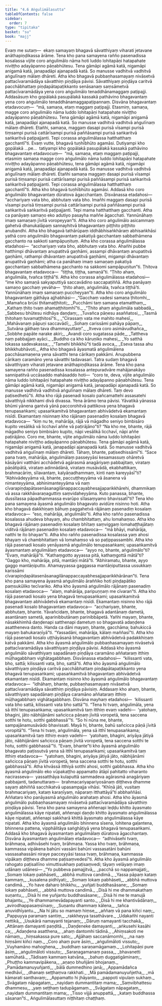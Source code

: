 ```yaml
---
title: "4.6 Aṅgulimālasutta"
tableOfContents: false
sidebar:
  order: 7
type: "tipitaka"
basket: "su"
book: "majj"
---
```



<DynamicBreadcrumb />

<Division number="347" book="majj">

<Paragraph number="994" book="majj">
Evaṃ me sutaṃ—  ekaṃ samayaṃ bhagavā sāvatthiyaṃ viharati jetavane anāthapiṇḍikassa ārāme. Tena kho pana samayena rañño pasenadissa kosalassa vijite coro aṅgulimālo nāma hoti luddo lohitapāṇi hatapahate niviṭṭho adayāpanno pāṇabhūtesu. Tena gāmāpi agāmā katā, nigamāpi anigamā katā, janapadāpi ajanapadā katā. So manusse vadhitvā vadhitvā aṅgulīnaṃ mālaṃ dhāreti. Atha kho bhagavā pubbaṇhasamayaṃ nivāsetvā pattacīvaramādāya sāvatthiṃ piṇḍāya pāvisi. Sāvatthiyaṃ piṇḍāya caritvā pacchābhattaṃ piṇḍapātapaṭikkanto senāsanaṃ saṃsāmetvā pattacīvaramādāya yena coro aṅgulimālo tenaddhānamaggaṃ paṭipajji. Addasāsuṃ kho gopālakā pasupālakā kassakā pathāvino bhagavantaṃ yena coro aṅgulimālo tenaddhānamaggapaṭipannaṃ. Disvāna bhagavantaṃ etadavocuṃ—  “mā, samaṇa, etaṃ maggaṃ paṭipajji. Etasmiṃ, samaṇa, magge coro aṅgulimālo nāma luddo lohitapāṇi hatapahate niviṭṭho adayāpanno pāṇabhūtesu. Tena gāmāpi agāmā katā, nigamāpi anigamā katā, janapadāpi ajanapadā katā. So manusse vadhitvā vadhitvā aṅgulīnaṃ mālaṃ dhāreti. Etañhi, samaṇa, maggaṃ dasapi purisā vīsampi purisā tiṃsampi purisā cattārīsampi purisā paññāsampi purisā saṅkaritvā saṅkaritvā paṭipajjanti. Tepi corassa aṅgulimālassa hatthatthaṃ gacchantī”ti. Evaṃ vutte, bhagavā tuṇhībhūto agamāsi.
</Paragraph>

<Paragraph number="995" book="majj">
Dutiyampi kho gopālakā …pe…  tatiyampi kho gopālakā pasupālakā kassakā pathāvino bhagavantaṃ etadavocuṃ—  “mā, samaṇa, etaṃ maggaṃ paṭipajji, etasmiṃ samaṇa magge coro aṅgulimālo nāma luddo lohitapāṇi hatapahate niviṭṭho adayāpanno pāṇabhūtesu, tena gāmāpi agāmā katā, nigamāpi anigamā katā, janapadāpi ajanapadā katā. So manusse vadhitvā vadhitvā aṅgulīnaṃ mālaṃ dhāreti. Etañhi samaṇa maggaṃ dasapi purisā vīsampi purisā tiṃsampi purisā cattārīsampi purisā paññāsampi purisā saṅkaritvā saṅkaritvā paṭipajjanti. Tepi corassa aṅgulimālassa hatthatthaṃ gacchantī”ti.
</Paragraph>

</Division>
<Division number="348" book="majj">

<Paragraph number="996" book="majj">
Atha kho bhagavā tuṇhībhūto agamāsi. Addasā kho coro aṅgulimālo bhagavantaṃ dūratova āgacchantaṃ. Disvānassa etadahosi—  “acchariyaṃ vata bho, abbhutaṃ vata bho. Imañhi maggaṃ dasapi purisā vīsampi purisā tiṃsampi purisā cattārīsampi purisā paññāsampi purisā saṅkaritvā saṅkaritvā paṭipajjanti. Tepi mama hatthatthaṃ gacchanti. Atha ca panāyaṃ samaṇo eko adutiyo pasayha maññe āgacchati. Yannūnāhaṃ imaṃ samaṇaṃ jīvitā voropeyyan”ti.
</Paragraph>

<Paragraph number="997" book="majj">
Atha kho coro aṅgulimālo asicammaṃ gahetvā dhanukalāpaṃ sannayhitvā bhagavantaṃ piṭṭhito piṭṭhito anubandhi. Atha kho bhagavā tathārūpaṃ iddhābhisaṅkhāraṃ abhisaṅkhāsi yathā coro aṅgulimālo bhagavantaṃ pakatiyā gacchantaṃ sabbathāmena gacchanto na sakkoti sampāpuṇituṃ. Atha kho corassa aṅgulimālassa etadahosi—  “acchariyaṃ vata bho, abbhutaṃ vata bho. Ahañhi pubbe hatthimpi dhāvantaṃ anupatitvā gaṇhāmi, assampi dhāvantaṃ anupatitvā gaṇhāmi, rathampi dhāvantaṃ anupatitvā gaṇhāmi, migampi dhāvantaṃ anupatitvā gaṇhāmi; atha ca panāhaṃ imaṃ samaṇaṃ pakatiyā gacchantaṃ sabbathāmena gacchanto na sakkomi sampāpuṇitun”ti. Ṭhitova bhagavantaṃ etadavoca—  “tiṭṭha, tiṭṭha, samaṇā”ti. “Ṭhito ahaṃ, aṅgulimāla, tvañca tiṭṭhā”ti. Atha kho corassa aṅgulimālassa etadahosi—  “ime kho samaṇā sakyaputtiyā saccavādino saccapaṭiññā. Atha panāyaṃ samaṇo gacchaṃ yevāha—  ‘ṭhito ahaṃ, aṅgulimāla, tvañca tiṭṭhā’ti. Yannūnāhaṃ imaṃ samaṇaṃ puccheyyan”ti.
</Paragraph>

</Division>
<Division number="349" book="majj">

<Paragraph number="998" book="majj">
Atha kho coro aṅgulimālo bhagavantaṃ gāthāya ajjhabhāsi—
</Paragraph>

<Paragraph number="999" type="verses" book="majj">
_“Gacchaṃ vadesi samaṇa ṭhitomhi,_  
_Mamañca brūsi ṭhitamaṭṭhitoti;_  
_Pucchāmi taṃ samaṇa etamatthaṃ,_  
_Kathaṃ ṭhito tvaṃ ahamaṭṭhitomhī”ti._  

</Paragraph>

<Paragraph number="1000" type="verses" book="majj">
_“Ṭhito ahaṃ aṅgulimāla sabbadā,_  
_Sabbesu bhūtesu nidhāya daṇḍaṃ;_  
_Tuvañca pāṇesu asaññatosi,_  
_Tasmā ṭhitohaṃ tuvamaṭṭhitosī”ti._  

</Paragraph>

<Paragraph number="1001" type="verses" book="majj">
_“Cirassaṃ vata me mahito mahesī,_  
_Mahāvanaṃ pāpuṇi saccavādī;_  
_Sohaṃ carissāmi pahāya pāpaṃ,_  
_Sutvāna gāthaṃ tava dhammayuttaṃ”._  

</Paragraph>

<Paragraph number="1002" type="verses" book="majj">
_Itveva coro asimāvudhañca,_  
_Sobbhe papāte narake akiri;_  
_Avandi coro sugatassa pāde,_  
_Tattheva naṃ pabbajjaṃ ayāci._  

</Paragraph>

<Paragraph number="1003" type="verses" book="majj">
_Buddho ca kho kāruṇiko mahesi,_  
_Yo satthā lokassa sadevakassa;_  
_“Tamehi bhikkhū”ti tadā avoca,_  
_Eseva tassa ahu bhikkhubhāvoti._  

</Paragraph>

</Division>
<Division number="350" book="majj">

<Paragraph number="1004" book="majj">
Atha kho bhagavā āyasmatā aṅgulimālena pacchāsamaṇena yena sāvatthi tena cārikaṃ pakkāmi. Anupubbena cārikaṃ caramāno yena sāvatthi tadavasari. Tatra sudaṃ bhagavā sāvatthiyaṃ viharati jetavane anāthapiṇḍikassa ārāme. Tena kho pana samayena rañño pasenadissa kosalassa antepuradvāre mahājanakāyo sannipatitvā uccāsaddo mahāsaddo hoti—  “coro te, deva, vijite aṅgulimālo nāma luddo lohitapāṇi hatapahate niviṭṭho adayāpanno pāṇabhūtesu. Tena gāmāpi agāmā katā, nigamāpi anigamā katā, janapadāpi ajanapadā katā. So manusse vadhitvā vadhitvā aṅgulīnaṃ mālaṃ dhāreti. Taṃ devo paṭisedhetū”ti.
</Paragraph>

<Paragraph number="1005" book="majj">
Atha kho rājā pasenadi kosalo pañcamattehi assasatehi sāvatthiyā nikkhami divā divassa. Yena ārāmo tena pāvisi. Yāvatikā yānassa bhūmi yānena gantvā yānā paccorohitvā pattikova yena bhagavā tenupasaṅkami; upasaṅkamitvā bhagavantaṃ abhivādetvā ekamantaṃ nisīdi. Ekamantaṃ nisinnaṃ kho rājānaṃ pasenadiṃ kosalaṃ bhagavā etadavoca—  “kiṃ nu te, mahārāja, rājā vā māgadho seniyo bimbisāro kupito vesālikā vā licchavī aññe vā paṭirājāno”ti?
</Paragraph>

<Paragraph number="1006" book="majj">
“Na kho me, bhante, rājā māgadho seniyo bimbisāro kupito, nāpi vesālikā licchavī, nāpi aññe paṭirājāno. Coro me, bhante, vijite aṅgulimālo nāma luddo lohitapāṇi hatapahate niviṭṭho adayāpanno pāṇabhūtesu. Tena gāmāpi agāmā katā, nigamāpi anigamā katā, janapadāpi ajanapadā katā. So manusse vadhitvā vadhitvā aṅgulīnaṃ mālaṃ dhāreti. Tāhaṃ, bhante, paṭisedhissāmī”ti.
</Paragraph>

<Paragraph number="1007" book="majj">
“Sace pana tvaṃ, mahārāja, aṅgulimālaṃ passeyyāsi kesamassuṃ ohāretvā kāsāyāni vatthāni acchādetvā agārasmā anagāriyaṃ pabbajitaṃ, virataṃ pāṇātipātā, virataṃ adinnādānā, virataṃ musāvādā, ekabhattikaṃ, brahmacāriṃ, sīlavantaṃ, kalyāṇadhammaṃ, kinti naṃ kareyyāsī”ti? “Abhivādeyyāma vā, bhante, paccuṭṭheyyāma vā āsanena vā nimanteyyāma, abhinimanteyyāma vā naṃ cīvarapiṇḍapātasenāsanagilānappaccayabhesajjaparikkhārehi, dhammikaṃ vā assa rakkhāvaraṇaguttiṃ saṃvidaheyyāma. Kuto panassa, bhante, dussīlassa pāpadhammassa evarūpo sīlasaṃyamo bhavissatī”ti?
</Paragraph>

<Paragraph number="1008" book="majj">
Tena kho pana samayena āyasmā aṅgulimālo bhagavato avidūre nisinno hoti. Atha kho bhagavā dakkhiṇaṃ bāhuṃ paggahetvā rājānaṃ pasenadiṃ kosalaṃ etadavoca—  “eso, mahārāja, aṅgulimālo”ti.
</Paragraph>

<Paragraph number="1009" book="majj">
Atha kho rañño pasenadissa kosalassa ahudeva bhayaṃ, ahu chambhitattaṃ, ahu lomahaṃso. Atha kho bhagavā rājānaṃ pasenadiṃ kosalaṃ bhītaṃ saṃviggaṃ lomahaṭṭhajātaṃ viditvā rājānaṃ pasenadiṃ kosalaṃ etadavoca—  “mā bhāyi, mahārāja, natthi te ito bhayan”ti. Atha kho rañño pasenadissa kosalassa yaṃ ahosi bhayaṃ vā chambhitattaṃ vā lomahaṃso vā so paṭippassambhi. Atha kho rājā pasenadi kosalo yenāyasmā aṅgulimālo tenupasaṅkami; upasaṅkamitvā āyasmantaṃ aṅgulimālaṃ etadavoca—  “ayyo no, bhante, aṅgulimālo”ti? “Evaṃ, mahārājā”ti. “Kathaṃgotto ayyassa pitā, kathaṃgottā mātā”ti? “Gaggo kho, mahārāja, pitā, mantāṇī mātā”ti.
</Paragraph>

<Paragraph number="1010" book="majj">
“Abhiramatu, bhante, ayyo gaggo mantāṇiputto. Ahamayyassa gaggassa mantāṇiputtassa ussukkaṃ karissāmi cīvarapiṇḍapātasenāsanagilānappaccayabhesajjaparikkhārānan”ti.
</Paragraph>

</Division>
<Division number="351" book="majj">

<Paragraph number="1011" book="majj">
Tena kho pana samayena āyasmā aṅgulimālo āraññiko hoti piṇḍapātiko paṃsukūliko tecīvariko. Atha kho āyasmā aṅgulimālo rājānaṃ pasenadiṃ kosalaṃ etadavoca—  “alaṃ, mahārāja, paripuṇṇaṃ me cīvaran”ti. Atha kho rājā pasenadi kosalo yena bhagavā tenupasaṅkami; upasaṅkamitvā bhagavantaṃ abhivādetvā ekamantaṃ nisīdi. Ekamantaṃ nisinno kho rājā pasenadi kosalo bhagavantaṃ etadavoca—  “acchariyaṃ, bhante, abbhutaṃ, bhante. Yāvañcidaṃ, bhante, bhagavā adantānaṃ dametā, asantānaṃ sametā, aparinibbutānaṃ parinibbāpetā. Yañhi mayaṃ, bhante, nāsakkhimhā daṇḍenapi satthenapi dametuṃ so bhagavatā adaṇḍena asattheneva danto. Handa ca dāni mayaṃ, bhante, gacchāma; bahukiccā mayaṃ bahukaraṇīyā”ti. “Yassadāni, mahārāja, kālaṃ maññasī”ti. Atha kho rājā pasenadi kosalo uṭṭhāyāsanā bhagavantaṃ abhivādetvā padakkhiṇaṃ katvā pakkāmi.
</Paragraph>

<Paragraph number="1012" book="majj">
Atha kho āyasmā aṅgulimālo pubbaṇhasamayaṃ nivāsetvā pattacīvaramādāya sāvatthiyaṃ piṇḍāya pāvisi. Addasā kho āyasmā aṅgulimālo sāvatthiyaṃ sapadānaṃ piṇḍāya caramāno aññataraṃ itthiṃ mūḷhagabbhaṃ vighātagabbhaṃ. Disvānassa etadahosi—  “kilissanti vata, bho, sattā; kilissanti vata, bho, sattā”ti. Atha kho āyasmā aṅgulimālo sāvatthiyaṃ piṇḍāya caritvā pacchābhattaṃ piṇḍapātapaṭikkanto yena bhagavā tenupasaṅkami; upasaṅkamitvā bhagavantaṃ abhivādetvā ekamantaṃ nisīdi. Ekamantaṃ nisinno kho āyasmā aṅgulimālo bhagavantaṃ etadavoca—  “idhāhaṃ, bhante, pubbaṇhasamayaṃ nivāsetvā pattacīvaramādāya sāvatthiṃ piṇḍāya pāvisiṃ. Addasaṃ kho ahaṃ, bhante, sāvatthiyaṃ sapadānaṃ piṇḍāya caramāno aññataraṃ itthiṃ mūḷhagabbhaṃ vighātagabbhaṃ. Disvāna mayhaṃ etadahosi—  ‘kilissanti vata bho sattā, kilissanti vata bho sattā’”ti.
</Paragraph>

<Paragraph number="1013" book="majj">
“Tena hi tvaṃ, aṅgulimāla, yena sā itthī tenupasaṅkama; upasaṅkamitvā taṃ itthiṃ evaṃ vadehi—  ‘yatohaṃ, bhagini, jāto nābhijānāmi sañcicca pāṇaṃ jīvitā voropetā, tena saccena sotthi te hotu, sotthi gabbhassā’”ti.
</Paragraph>

<Paragraph number="1014" book="majj">
“So hi nūna me, bhante, sampajānamusāvādo bhavissati. Mayā hi, bhante, bahū sañcicca pāṇā jīvitā voropitā”ti. “Tena hi tvaṃ, aṅgulimāla, yena sā itthī tenupasaṅkama; upasaṅkamitvā taṃ itthiṃ evaṃ vadehi—  ‘yatohaṃ, bhagini, ariyāya jātiyā jāto, nābhijānāmi sañcicca pāṇaṃ jīvitā voropetā, tena saccena sotthi te hotu, sotthi gabbhassā’”ti.
</Paragraph>

<Paragraph number="1015" book="majj">
“Evaṃ, bhante”ti kho āyasmā aṅgulimālo bhagavato paṭissutvā yena sā itthī tenupasaṅkami; upasaṅkamitvā taṃ itthiṃ etadavoca—  “yatohaṃ, bhagini, ariyāya jātiyā jāto, nābhijānāmi sañcicca pāṇaṃ jīvitā voropetā, tena saccena sotthi te hotu, sotthi gabbhassā”ti. Atha khvāssā itthiyā sotthi ahosi, sotthi gabbhassa.
</Paragraph>

<Paragraph number="1016" book="majj">
Atha kho āyasmā aṅgulimālo eko vūpakaṭṭho appamatto ātāpī pahitatto viharanto nacirasseva—  yassatthāya kulaputtā sammadeva agārasmā anagāriyaṃ pabbajanti, tadanuttaraṃ—  brahmacariyapariyosānaṃ diṭṭheva dhamme sayaṃ abhiññā sacchikatvā upasampajja vihāsi. “Khīṇā jāti, vusitaṃ brahmacariyaṃ, kataṃ karaṇīyaṃ, nāparaṃ itthattāyā”ti abbhaññāsi. Aññataro kho panāyasmā aṅgulimālo arahataṃ ahosi.
</Paragraph>

</Division>
<Division number="352" book="majj">

<Paragraph number="1017" book="majj">
Atha kho āyasmā aṅgulimālo pubbaṇhasamayaṃ nivāsetvā pattacīvaramādāya sāvatthiṃ piṇḍāya pāvisi. Tena kho pana samayena aññenapi leḍḍu khitto āyasmato aṅgulimālassa kāye nipatati, aññenapi daṇḍo khitto āyasmato aṅgulimālassa kāye nipatati, aññenapi sakkharā khittā āyasmato aṅgulimālassa kāye nipatati. Atha kho āyasmā aṅgulimālo bhinnena sīsena, lohitena gaḷantena, bhinnena pattena, vipphālitāya saṅghāṭiyā yena bhagavā tenupasaṅkami. Addasā kho bhagavā āyasmantaṃ aṅgulimālaṃ dūratova āgacchantaṃ. Disvāna āyasmantaṃ aṅgulimālaṃ etadavoca—  “adhivāsehi tvaṃ, brāhmaṇa, adhivāsehi tvaṃ, brāhmaṇa. Yassa kho tvaṃ, brāhmaṇa, kammassa vipākena bahūni vassāni bahūni vassasatāni bahūni vassasahassāni niraye pacceyyāsi tassa tvaṃ, brāhmaṇa, kammassa vipākaṃ diṭṭheva dhamme paṭisaṃvedesī”ti. Atha kho āyasmā aṅgulimālo rahogato paṭisallīno vimuttisukhaṃ paṭisaṃvedi; tāyaṃ velāyaṃ imaṃ udānaṃ udānesi—
</Paragraph>

<Paragraph number="1018" type="verses" book="majj">
_“Yo pubbeva pamajjitvā,_  
_pacchā so nappamajjati;_  
_Somaṃ lokaṃ pabhāseti,_  
_abbhā muttova candimā._  

</Paragraph>

<Paragraph number="1019" type="verses" book="majj">
_Yassa pāpaṃ kataṃ kammaṃ,_  
_kusalena pidhīyati;_  
_Somaṃ lokaṃ pabhāseti,_  
_abbhā muttova candimā._  

</Paragraph>

<Paragraph number="1020" type="verses" book="majj">
_Yo have daharo bhikkhu,_  
_yuñjati buddhasāsane;_  
_Somaṃ lokaṃ pabhāseti,_  
_abbhā muttova candimā._  

</Paragraph>

<Paragraph number="1021" type="verses" book="majj">
_Disā hi me dhammakathaṃ suṇantu,_  
_Disā hi me yuñjantu buddhasāsane;_  
_Disā hi me te manujā bhajantu,_  
_Ye dhammamevādapayanti santo._  

</Paragraph>

<Paragraph number="1022" type="verses" book="majj">
_Disā hi me khantivādānaṃ,_  
_avirodhappasaṃsīnaṃ;_  
_Suṇantu dhammaṃ kālena,_  
_tañca anuvidhīyantu._  

</Paragraph>

<Paragraph number="1023" type="verses" book="majj">
_Na hi jātu so mamaṃ hiṃse,_  
_aññaṃ vā pana kiñci naṃ;_  
_Pappuyya paramaṃ santiṃ,_  
_rakkheyya tasathāvare._  

</Paragraph>

<Paragraph number="1024" type="verses" book="majj">
_Udakañhi nayanti nettikā,_  
_Usukārā namayanti tejanaṃ;_  
_Dāruṃ namayanti tacchakā,_  
_Attānaṃ damayanti paṇḍitā._  

</Paragraph>

<Paragraph number="1025" type="verses" book="majj">
_Daṇḍeneke damayanti,_  
_aṅkusehi kasāhi ca;_  
_Adaṇḍena asatthena,_  
_ahaṃ dantomhi tādinā._  

</Paragraph>

<Paragraph number="1026" type="verses" book="majj">
_Ahiṃsakoti me nāmaṃ,_  
_hiṃsakassa pure sato;_  
_Ajjāhaṃ saccanāmomhi,_  
_na naṃ hiṃsāmi kiñci naṃ._  

</Paragraph>

<Paragraph number="1027" type="verses" book="majj">
_Coro ahaṃ pure āsiṃ,_  
_aṅgulimāloti vissuto;_  
_Vuyhamāno mahoghena,_  
_buddhaṃ saraṇamāgamaṃ._  

</Paragraph>

<Paragraph number="1028" type="verses" book="majj">
_Lohitapāṇi pure āsiṃ,_  
_aṅgulimāloti vissuto;_  
_Saraṇagamanaṃ passa,_  
_bhavanetti samūhatā._  

</Paragraph>

<Paragraph number="1029" type="verses" book="majj">
_Tādisaṃ kammaṃ katvāna,_  
_bahuṃ duggatigāminaṃ;_  
_Phuṭṭho kammavipākena,_  
_aṇaṇo bhuñjāmi bhojanaṃ._  

</Paragraph>

<Paragraph number="1030" type="verses" book="majj">
_Pamādamanuyuñjanti,_  
_bālā dummedhino janā;_  
_Appamādañca medhāvī,_  
_dhanaṃ seṭṭhaṃva rakkhati._  

</Paragraph>

<Paragraph number="1031" type="verses" book="majj">
_Mā pamādamanuyuñjetha,_  
_mā kāmarati santhavaṃ;_  
_Appamatto hi jhāyanto,_  
_pappoti vipulaṃ sukhaṃ._  

</Paragraph>

<Paragraph number="1032" type="verses" book="majj">
_Svāgataṃ nāpagataṃ,_  
_nayidaṃ dummantitaṃ mama;_  
_Saṃvibhattesu dhammesu,_  
_yaṃ seṭṭhaṃ tadupāgamaṃ._  

</Paragraph>

<Paragraph number="1033" type="verses" book="majj">
_Svāgataṃ nāpagataṃ,_  
_nayidaṃ dummantitaṃ mama;_  
_Tisso vijjā anuppattā,_  
_kataṃ buddhassa sāsanan”ti._  


</Paragraph>
</Division>

<Paragraph number="1034" type="center" book="majj">
Aṅgulimālasuttaṃ niṭṭhitaṃ chaṭṭhaṃ.
</Paragraph>